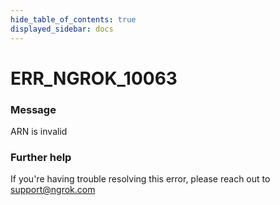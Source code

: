 ```yaml
---
hide_table_of_contents: true
displayed_sidebar: docs
---
```



# ERR_NGROK_10063

### Message
ARN is invalid

<ErrorDetails error='err_ngrok_10063' />


### Further help
If you're having trouble resolving this error, please reach out to [support@ngrok.com](mailto:support@ngrok.com?subject=Help%20with%20ERR_NGROK_10063)


